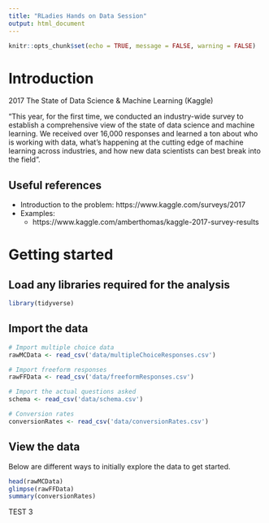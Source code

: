 ```yaml
---
title: "RLadies Hands on Data Session"
output: html_document
---
```


```r
knitr::opts_chunk$set(echo = TRUE, message = FALSE, warning = FALSE)
```

# Introduction

2017 The State of Data Science & Machine Learning (Kaggle)

“This year, for the first time, we conducted an industry-wide survey to establish a comprehensive view of the state of data science and machine learning. We received over 16,000 responses and learned a ton about who is working with data, what’s happening at the cutting edge of machine learning across industries, and how new data scientists can best break into the field”.

## Useful references 

* Introduction to the problem: https://www.kaggle.com/surveys/2017 
* Examples: 
    * https://www.kaggle.com/amberthomas/kaggle-2017-survey-results

# Getting started 
## Load any libraries required for the analysis 

```r
library(tidyverse)
```

## Import the data 

```r
# Import multiple choice data
rawMCData <- read_csv('data/multipleChoiceResponses.csv')

# Import freeform responses
rawFFData <- read_csv('data/freeformResponses.csv')

# Import the actual questions asked
schema <- read_csv('data/schema.csv')

# Conversion rates 
conversionRates <- read_csv('data/conversionRates.csv')
```

## View the data 
Below are different ways to initially explore the data to get started.  

```r
head(rawMCData)
glimpse(rawFFData)
summary(conversionRates)
```

TEST 3